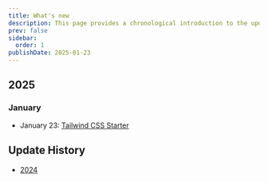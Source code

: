 ```yaml
---
title: What's new
description: This page provides a chronological introduction to the updates of this site.
prev: false
sidebar:
  order: 1
publishDate: 2025-01-23
---
```


## 2025

### January

- January 23: [Tailwind CSS Starter](/en/xmcdeveloper/tailwind-starter/)

## Update History

- [2024](/en/update/2024/)

